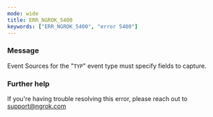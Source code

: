 ```yaml
---
mode: wide
title: ERR_NGROK_5400
keywords: ["ERR_NGROK_5400", "error 5400"]
---
```


### Message

Event Sources for the "`TYP`" event type must specify fields to capture.

### Further help

If you're having trouble resolving this error, please reach out to [support@ngrok.com](mailto:support@ngrok.com?subject=Help%20with%20ERR_NGROK_5400)
